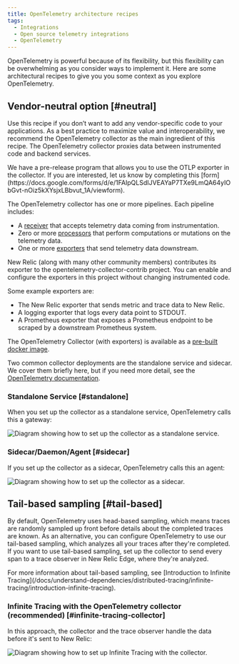 ```yaml
---
title: OpenTelemetry architecture recipes
tags:
  - Integrations
  - Open source telemetry integrations
  - OpenTelemetry
---
```


OpenTelemetry is powerful because of its flexibility, but this flexibility can be overwhelming as you consider ways to implement it. Here are some architectural recipes to give you you some context as you explore OpenTelemetry.

## Vendor-neutral option [#neutral]

Use this recipe if you don’t want to add any vendor-specific code to your applications. As a best practice to maximize value and interoperability, we recommend the OpenTelemetry collector as the main ingredient of this recipe. The OpenTelemetry collector proxies data between instrumented code and backend services.

<Callout variant="tip">
We have a pre-release program that allows you to use the OTLP exporter in the collector. If you are interested, let us know by completing this [form](https://docs.google.com/forms/d/e/1FAIpQLSdIJVEAYaP7TXe9LmQA64yIObGvt-nOiz5kXYsjxLBbvut_1A/viewform).  
</Callout>

The OpenTelemetry collector has one or more pipelines. Each pipeline includes:

* A [receiver](https://opentelemetry.io/docs/collector/configuration/#receivers) that accepts telemetry data coming from instrumentation.
* Zero or more [processors](https://opentelemetry.io/docs/collector/configuration/#processors) that perform computations or mutations on the telemetry data.
* One or more [exporters](https://opentelemetry.io/docs/collector/configuration/#exporters) that send telemetry data downstream.

New Relic (along with many other community members) contributes its exporter to the opentelemetry-collector-contrib project. You can enable and configure the exporters in this project without changing instrumented code.

Some example exporters are:

* The New Relic exporter that sends metric and trace data to New Relic.
* A logging exporter that logs every data point to STDOUT.
* A Prometheus exporter that exposes a Prometheus endpoint to be scraped by a downstream Prometheus system.

The OpenTelemetry Collector (with exporters) is available as a [pre-built docker image](https://hub.docker.com/r/otel/opentelemetry-collector-contrib).

Two common collector deployments are the standalone service and sidecar. We cover them briefly here, but if you need more detail, see the [OpenTelemetry documentation](https://opentelemetry.io/docs/collector/getting-started/).

### Standalone Service [#standalone]

When you set up the collector as a standalone service, OpenTelemetry calls this a gateway:

![Diagram showing how to set up the collector as a standalone service.](./images/collector_standalone_overview.png "collector_standalone_overview.png")

### Sidecar/Daemon/Agent [#sidecar]

If you set up the collector as a sidecar, OpenTelemetry calls this an agent:

![Diagram showing how to set up the collector as a sidecar.](./images/collector_sidecar_overview_0.png "collector_sidecar_overview.png")

## Tail-based sampling [#tail-based]

By default, OpenTelemetry uses head-based sampling, which means traces are randomly sampled up front before details about the completed traces are known. As an alternative, you can configure OpenTelemetry to use our tail-based sampling, which analyzes all your traces after they're completed. If you want to use tail-based sampling, set up the collector to send every span to a trace observer in New Relic Edge, where they're analyzed.

<Callout variant="tip">
  For more information about tail-based sampling, see [Introduction to Infinite Tracing](/docs/understand-dependencies/distributed-tracing/infinite-tracing/introduction-infinite-tracing).
</Callout>

### Infinite Tracing with the OpenTelemetry collector (recommended) [#infinite-tracing-collector]

In this approach, the collector and the trace observer handle the data before it's sent to New Relic:

![Diagram showing how to set up Infinite Tracing with the collector.](./images/collector_infinite_tracing_0.png "collector_infinite_tracing.png")
